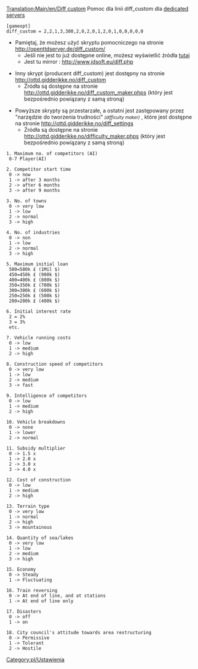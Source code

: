 [[Translation:Main/en/Diff custom]]
Pomoc dla linii diff_custom dla [[Main/pl/Serwer dedykowany|dedicated server]]s

 [gameopt]
 diff_custom = 2,2,1,3,300,2,0,2,0,1,2,0,1,0,0,0,0,0


*Pamiętaj, że możesz użyć skryptu pomocniczego na stronie http://openttdserver.de/diff_custom/
** Jeśli nie jest to już dostępne online, możesz wyświetlić źródła [[Main/en/Diff custom helper script|tutaj]]
** Jest tu mirror : http://www.jdsoft.eu/diff.php

*Inny skrypt (producent diff_custom) jest dostępny na stronie http://ottd.gidderikke.no/diff_custom
** Źródła są dostępne na stronie http://ottd.gidderikke.no/diff_custom_maker.phps (który jest bezpośrednio powiązany z samą stroną)

*Powyższe skrypty są przestarzałe, a ostatni jest zastępowany przez "narzędzie do tworzenia trudności" <small>''(difficulty maker)''</small> , które jest dostępne na stronie http://ottd.gidderikke.no/diff_settings
** Źródła są dostępne na stronie http://ottd.gidderikke.no/difficulty_maker.phps (który jest bezpośrednio powiązany z samą stroną)

<pre>
1. Maximum no. of competitors (AI)
 0-7 Player(AI)

2. Competitor start time
 0 -> now
 1 -> after 3 months
 2 -> after 6 months
 3 -> after 9 months

3. No. of towns
 0 -> very low
 1 -> low
 2 -> normal
 3 -> high

4. No. of industries
 0 -> non
 1 -> low
 2 -> normal
 3 -> high

5. Maximum initial loan
 500=500k £ (1Mil $)
 450=450k £ (900k $)
 400=400k £ (800k $)
 350=350k £ (700k $)
 300=300k £ (600k $)
 250=250k £ (500k $)
 200=200k £ (400k $)

6. Initial interest rate
 2 = 2%
 3 = 3%
 etc.

7. Vehicle running costs
 0 -> low
 1 -> medium
 2 -> high

8. Construction speed of competitors
 0 -> very low
 1 -> low
 2 -> medium
 3 -> fast

9. Intelligence of competitors
 0 -> low
 1 -> medium
 2 -> high

10. Vehicle breakdowns
 0 -> none
 1 -> lower
 2 -> normal

11. Subsidy multiplier
 0 -> 1.5 x
 1 -> 2.0 x
 2 -> 3.0 x
 3 -> 4.0 x

12. Cost of construction
 0 -> low
 1 -> medium
 2 -> high

13. Terrain type
 0 -> very low
 1 -> normal
 2 -> high
 3 -> mountainous

14. Quantity of sea/lakes
 0 -> very low
 1 -> low
 2 -> medium
 3 -> high

15. Economy
 0 -> Steady
 1 -> Fluctuating

16. Train reversing
 0 -> At end of line, and at stations
 1 -> At end of line only

17. Disasters
 0 -> off
 1 -> on

18. City council's attitude towards area restructuring
 0 -> Permissive
 1 -> Tolerant
 2 -> Hostile

</pre>

<!--[[Category:en/Settings & Preferences]]-->[[Category:pl/Ustawienia]]